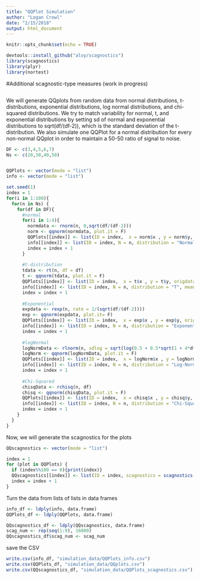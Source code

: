 ```yaml
---
title: "QQPlot Simulation"
author: "Logan Crowl"
date: "2/15/2018"
output: html_document
---
```


```r
knitr::opts_chunk$set(echo = TRUE)
```

```r
devtools::install_github("aloy/scagnostics")
library(scagnostics)
library(plyr)
library(nortest)
```

#Additional scagnostic-type measures (work in progress)
```r

```


We will generate QQplots from random data from normal distributions, t-distributions, exponential distributions, log normal distributions, and chi-squared distributions.  We try to match variability for normal, t, and exponential distributions by setting sd of normal and exponential distributions to sqrt(df/(df-2)), which is the standard deviation of the t-distribution.  We also simulate one QQPlot for a normal distribution for every non-normal QQplot in order to maintain a 50-50 ratio of signal to noise.

```r
DF <- c(3,4,5,6,7)
Ns <- c(20,30,40,50)


QQPlots <- vector(mode = "list")
info <- vector(mode = "list")

set.seed(1)
index = 1
for(i in 1:100){
  for(n in Ns) {
    for(df in DF){
      #normal
      for(i in 1:4){ 
        normdata <- rnorm(n, 0,sqrt(df/(df-2)))
        norm <- qqnorm(normdata, plot.it = F)
        QQPlots[[index]] <- list(ID = index,  x = norm$x , y = norm$y, origdata = normdata )
        info[[index]] <- list(ID = index, N = n, distribution = "Normal", mean = 0, sd = sqrt(df/(df-2)), df = NA)
        index = index + 1
      }
      
      #t-distribution
      tdata <- rt(n, df = df) 
      t <- qqnorm(tdata, plot.it = F)
      QQPlots[[index]] <- list(ID = index,  x = t$x , y = t$y, origdata = tdata)
      info[[index]] <- list(ID = index, N = n, distribution = "T", mean = 0, sd = sqrt(df/(df-2)), df = df)
      index = index + 1
      
      #Exponential 
      expdata <- rexp(n, rate = 1/(sqrt(df/(df-2))))
      exp <- qqnorm(expdata, plot.it= F)
      QQPlots[[index]] <- list(ID = index,  x = exp$x , y = exp$y, origdata = expdata)
      info[[index]] <- list(ID = index, N = n, distribution = "Exponential", mean = sqrt(df/(df-2)), sd = sqrt(df/(df-2)), df = NA)
      index = index + 1
      
      #logNormal
      logNormData <- rlnorm(n, sdlog = sqrt(log(0.5 + 0.5*sqrt(1 + 4*df/(df-2)))))
      logNorm <- qqnorm(logNormData, plot.it = F)
      QQPlots[[index]] <- list(ID = index,  x = logNorm$x , y = logNorm$y, origdata = logNormData)
      info[[index]] <- list(ID = index, N = n, distribution = "Log-Normal", mean = exp(df/(2*(df-2))), sd = sqrt(df/(df-2)), df = NA)
      index = index + 1
      
      #Chi-Squared
      chisqData <- rchisq(n, df) 
      chisq <- qqnorm(chisqData, plot.it = F)
      QQPlots[[index]] <- list(ID = index,  x = chisq$x , y = chisq$y, origdata = chisqData)
      info[[index]] <- list(ID = index, N = n, distribution = "Chi-Squared", mean = df, sd = sqrt(2*df), df = df)
      index = index + 1
    }
  }
}

```

Now, we will generate the scagnostics for the plots
```r
QQscagnostics <- vector(mode = "list")

index = 1
for (plot in QQPlots) {
  if (index%%100 == 0){print(index)}
  QQscagnostics[[index]] <- list(ID = index, scagnostics = scagnostics(plot$x, plot$y)$s, AD_pvalue = ad.test(plot$origdata)$p.value, SW_pvalue = shapiro.test(plot$origdata)$p.value, CVM_pvalue = cvm.test(plot$origdata)$p.value, lillie_pvalue = lillie.test(plot$origdata)$p.value, pearson_pvalue = pearson.test(plot$origdata)$p.value, SF_pvalue = sf.test(plot$origdata)$p.value)
  index = index + 1
}
```

Turn the data from lists of lists in data frames
```r
info_df <- ldply(info, data.frame)
QQPlots_df <- ldply(QQPlots, data.frame)

QQscagnostics_df <- ldply(QQscagnostics, data.frame)
scag_num <- rep(seq(1:9), 16000)
QQscagnostics_df$scag_num <- scag_num
```

save the CSV
```r
write.csv(info_df, "simulation_data/QQPlots_info.csv")
write.csv(QQPlots_df, "simulation_data/QQplots.csv")
write.csv(QQscagnostics_df, "simulation_data/QQPlots_scagnostics.csv")
```
